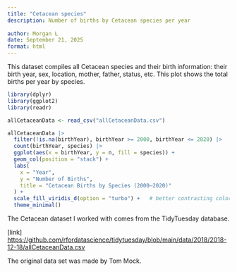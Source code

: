 ```yaml
---
title: "Cetacean species"
description: Number of births by Cetacean species per year
  
author: Morgan L
date: September 21, 2025
format: html
---
```


This dataset compiles all Cetacean species and their birth information: their birth year, sex, location, mother, father, status, etc. This plot shows the total births per year by species.

```r

library(dplyr)
library(ggplot2)
library(readr)

allCetaceanData <- read_csv("allCetaceanData.csv")

allCetaceanData |>
  filter(!is.na(birthYear), birthYear >= 2000, birthYear <= 2020) |>
  count(birthYear, species) |>
  ggplot(aes(x = birthYear, y = n, fill = species)) +
  geom_col(position = "stack") +
  labs(
    x = "Year",
    y = "Number of Births",
    title = "Cetacean Births by Species (2000–2020)"
  ) +
  scale_fill_viridis_d(option = "turbo") +   # better contrasting colors
  theme_minimal()
```

The Cetacean dataset I worked with comes from the TidyTuesday database.

\[link\] <https://github.com/rfordatascience/tidytuesday/blob/main/data/2018/2018-12-18/allCetaceanData.csv>

The original data set was made by Tom Mock.
